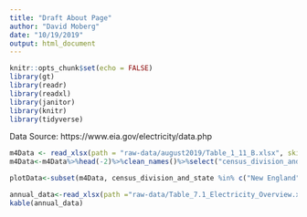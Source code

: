 ```yaml
---
title: "Draft About Page"
author: "David Moberg"
date: "10/19/2019"
output: html_document
---
```


```r
knitr::opts_chunk$set(echo = FALSE)
library(gt)
library(readr)
library(readxl)
library(janitor)
library(knitr)
library(tidyverse)
```

Data Source: https://www.eia.gov/electricity/data.php

```r
m4Data <- read_xlsx(path = "raw-data/august2019/Table_1_11_B.xlsx", skip = 5)
m4Data<-m4Data%>%head(-2)%>%clean_names()%>%select("census_division_and_state", "june_2019_ytd_2", "june_2018_ytd_3", "percentage_change")

plotData<-subset(m4Data, census_division_and_state %in% c("New England", "Middle Atlantic", "East North Central", "West North Central", "South Atlantic", "East South Central", "West South Central", "Mountain", "Pacific Contiguous", "Pacific Noncontiguous"))

annual_data<-read_xlsx(path ="raw-data/Table_7.1_Electricity_Overview.xlsx", skip = 10)%>%clean_names()%>%select("month", "electricity_net_generation_electric_power_sector", "electricity_net_generation_industrial_sector", "electricity_net_generation_total")%>%tail(-1)
kable(annual_data)
```
